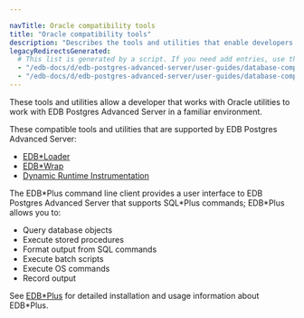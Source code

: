 ```yaml
---

navTitle: Oracle compatibility tools
title: "Oracle compatibility tools"
description: "Describes the tools and utilities that enable developers working with Oracle utilities to work with EDB Postgres Advanced Server in a familiar environment"
legacyRedirectsGenerated:
  # This list is generated by a script. If you need add entries, use the `legacyRedirects` key.
  - "/edb-docs/d/edb-postgres-advanced-server/user-guides/database-compatibility-for-oracle-developers-tools-and-utilities-guide/9.6/DB_Compat_for_Oracle_Dev_Tools_Guide.1.01.html"
  - "/edb-docs/d/edb-postgres-advanced-server/user-guides/database-compatibility-for-oracle-developers-tools-and-utilities-guide/9.6/toc.html"
---
```


<div id="introduction" class="registered_link"></div>

These tools and utilities allow a developer that works with Oracle utilities to work with EDB Postgres Advanced Server in a familiar environment.

These compatible tools and utilities that are supported by EDB Postgres Advanced Server:

-   [EDB\*Loader](../../database_administration/02_edb_loader/)
-   [EDB\*Wrap](../../epas_security_guide/03_edb_wrap/)
-   [Dynamic Runtime Instrumentation](../../managing_performance/04_dynamic_runtime_instrumentation_tools_architecture_DRITA/)

The EDB\*Plus command line client provides a user interface to EDB Postgres Advanced Server that supports SQL\*Plus commands; EDB\*Plus allows you to:

-   Query database objects
-   Execute stored procedures
-   Format output from SQL commands
-   Execute batch scripts
-   Execute OS commands
-   Record output

See [EDB\*Plus](/edb_plus/latest/) for detailed installation and usage information about EDB\*Plus.
